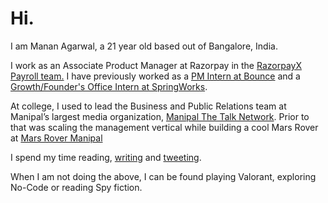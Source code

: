 # Hi.
I am Manan Agarwal, a 21 year old based out of Bangalore, India.

I work as an Associate Product Manager at Razorpay in the [RazorpayX Payroll team.](https://razorpay.com/payroll/) I have previously worked as a [PM Intern at Bounce](https://www.mananagarwal.in/pm-internship-at-bounce-learnings-and-the-experience) and a [Growth/Founder's Office Intern at SpringWorks](https://www.linkedin.com/posts/mananagarwal03_internship-startups-bangalore-activity-6615235098830827520-Gsql).

At college, I used to lead the Business and Public Relations team at Manipal’s largest media organization, [Manipal The Talk Network](https://www.manipalthetalk.org/). 
Prior to that was scaling the management vertical while building a cool Mars Rover at [Mars Rover Manipal](http://marsrovermanipal.com/)

I spend my time reading, [writing](https://www.mananagarwal.in/blog) and [tweeting](https://twitter.com/manan_0308).

When I am not doing the above, I can be found playing Valorant, exploring No-Code or reading Spy fiction.
